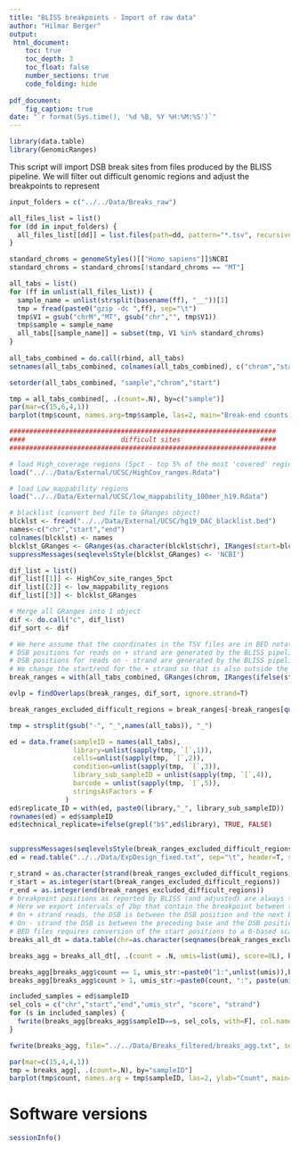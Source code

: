 ```yaml
---
title: "BLISS breakpoints - Import of raw data"
author: "Hilmar Berger"
output: 
 html_document:
    toc: true
    toc_depth: 3
    toc_float: false
    number_sections: true
    code_folding: hide
    
pdf_document:
    fig_caption: true
date: "`r format(Sys.time(), '%d %B, %Y %H:%M:%S')`"
---
```


```r
library(data.table)
library(GenomicRanges)
```

This script will import DSB break sites from files produced by the BLISS pipeline. We will filter out difficult genomic regions and adjust the breakpoints to represent 

```r
input_folders = c("../../Data/Breaks_raw")

all_files_list = list()
for (dd in input_folders) {
  all_files_list[[dd]] = list.files(path=dd, pattern="*.tsv", recursive = T, full.names = T)  
}

standard_chroms = genomeStyles()[["Homo_sapiens"]]$NCBI
standard_chroms = standard_chroms[!standard_chroms == "MT"]

all_tabs = list()
for (ff in unlist(all_files_list)) {
  sample_name = unlist(strsplit(basename(ff), "__"))[1]
  tmp = fread(paste0("gzip -dc ",ff), sep="\t")
  tmp$V1 = gsub("chrM","MT", gsub("chr","", tmp$V1))
  tmp$sample = sample_name
  all_tabs[[sample_name]] = subset(tmp, V1 %in% standard_chroms)
}
  
all_tabs_combined = do.call(rbind, all_tabs)
setnames(all_tabs_combined, colnames(all_tabs_combined), c("chrom","start","end","strand","UMI", "read_count", "sample"))

setorder(all_tabs_combined, "sample","chrom","start")

```

```r
tmp = all_tabs_combined[, .(count=.N), by=c("sample")] 
par(mar=c(15,6,4,1))
barplot(tmp$count, names.arg=tmp$sample, las=2, main="Break-end counts per sample", ylab="Count")
```



```r
###################################################################
####                        difficult sites                    ####
###################################################################

# load High_coverage regions (5pct - top 5% of the most 'covered' regions; 1pct - top 1% of the most 'covered' regions)
load("../../Data/External/UCSC/HighCov_ranges.Rdata")

# load Low_mappability regions
load("../../Data/External/UCSC/low_mappability_100mer_h19.Rdata")

# blacklist (convert bed file to GRanges object)
blcklst <- fread("../../Data/External/UCSC/hg19_DAC_blacklist.bed")
names<-c("chr","start","end")
colnames(blcklst) <- names
blcklst_GRanges <- GRanges(as.character(blcklst$chr), IRanges(start=blcklst$start, end=blcklst$end))
suppressMessages(seqlevelsStyle(blcklst_GRanges) <- 'NCBI')

dif_list = list()
dif_list[[1]] <- HighCov_site_ranges_5pct
dif_list[[2]] <- low_mappability_regions
dif_list[[3]] <- blcklst_GRanges

# Merge all GRanges into 1 object
dif <- do.call("c", dif_list)
dif_sort <- dif
```

```r
# We here assume that the coordinates in the TSV files are in BED notation (0-based coordinates, end is not included)
# DSB positions for reads on + strand are generated by the BLISS pipeline as the first in the genomic fragment
# DSB positions for reads on - strand are generated by the BLISS pipeline as the last before the genomic fragment (i.e. outside the fragment)
# We change the start/end for the + strand so that is also outside the genomic fragment (note that all_tabs_combined has still coordinates in BED style)
break_ranges = with(all_tabs_combined, GRanges(chrom, IRanges(ifelse(strand=="+", start, start+1), ifelse(strand=="+", end-1, end)), strand = strand, umi=UMI, read_count = read_count, index=1:nrow(all_tabs_combined), sampleID=sample))

ovlp = findOverlaps(break_ranges, dif_sort, ignore.strand=T)

break_ranges_excluded_difficult_regions = break_ranges[-break_ranges[queryHits(ovlp)]$index]
```

```r
tmp = strsplit(gsub("-", "_",names(all_tabs)), "_")

ed = data.frame(sampleID = names(all_tabs), 
                library=unlist(sapply(tmp, `[`,1)),
                cells=unlist(sapply(tmp, `[`,2)),
                condition=unlist(sapply(tmp, `[`,3)),
                library_sub_sampleID = unlist(sapply(tmp, `[`,4)),
                barcode = unlist(sapply(tmp, `[`,5)),
                stringsAsFactors = F
              )
ed$replicate_ID = with(ed, paste0(library,"_", library_sub_sampleID))
rownames(ed) = ed$sampleID
ed$technical_replicate=ifelse(grepl("b$",ed$library), TRUE, FALSE)
              
```

```r
suppressMessages(seqlevelsStyle(break_ranges_excluded_difficult_regions) <- "NCBI")
ed = read.table("../../Data/ExpDesign_fixed.txt", sep="\t", header=T, stringsAsFactors = F)

r_strand = as.character(strand(break_ranges_excluded_difficult_regions))
r_start = as.integer(start(break_ranges_excluded_difficult_regions))
r_end = as.integer(end(break_ranges_excluded_difficult_regions))
# breakpoint positions as reported by BLISS (and adjusted) are always the last position before the observed genomic fragment as seen from the linker.
# Here we export intervals of 2bp that contain the breakpoint between them
# On + strand reads, the DSB is between the DSB position and the next base. 
# On - strand the DSB is between the preceding base and the DSB position
# BED files requires conversion of the start positions to a 0-based scaled (from the 1-based scale used in R)
breaks_all_dt = data.table(chr=as.character(seqnames(break_ranges_excluded_difficult_regions)), start=ifelse(r_strand=="+", r_start-1L, r_start-2L), end=ifelse(r_strand=="+", r_start+1L, r_start), umi=break_ranges_excluded_difficult_regions$umi, score=rep(0L, length(r_strand)), strand=r_strand, sampleID=break_ranges_excluded_difficult_regions$sampleID)

breaks_agg = breaks_all_dt[, .(count = .N, umis=list(umi), score=0L), by=c("chr","start","end","strand", "sampleID")]

breaks_agg[breaks_agg$count == 1, umis_str:=paste0("1:",unlist(umis)),by=c("chr","start","end","strand", "sampleID")]
breaks_agg[breaks_agg$count > 1, umis_str:=paste0(count, ":", paste(unique(sort(unlist(umis))), collapse=",")), by=c("chr","start","end","strand", "sampleID")]

included_samples = ed$sampleID
sel_cols = c("chr","start","end","umis_str", "score", "strand")
for (s in included_samples) {
  fwrite(breaks_agg[breaks_agg$sampleID==s, sel_cols, with=F], col.names = F, file=file.path("../../Data/DSB_positions_processed", paste0(s,".bed")), quote = F, sep="\t" )
}

fwrite(breaks_agg, file="../../Data/Breaks_filtered/breaks_agg.txt", sep="\t")
```

```r
par(mar=c(15,4,4,1))
tmp = breaks_agg[, .(count=.N), by="sampleID"]
barplot(tmp$count, names.arg = tmp$sampleID, las=2, ylab="Count", main="DSB counts after filtering and collapsing unique sites")
```

# Software versions

```r
sessionInfo()
```

